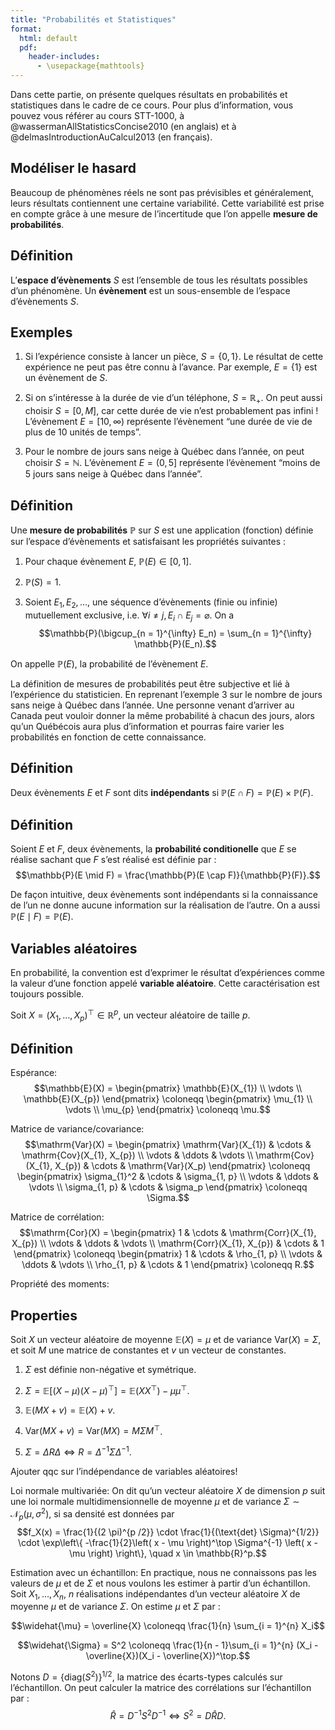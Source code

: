 ```yaml
--- 
title: "Probabilités et Statistiques"
format: 
  html: default
  pdf:
    header-includes:
      - \usepackage{mathtools} 
---
```


Dans cette partie, on présente quelques résultats en probabilités et statistiques dans le cadre de ce cours. Pour plus d'information, vous pouvez vous référer au cours STT-1000, à @wassermanAllStatisticsConcise2010 (en anglais) et à @delmasIntroductionAuCalcul2013 (en français).

## Modéliser le hasard 

Beaucoup de phénomènes réels ne sont pas prévisibles et généralement, leurs résultats contiennent une certaine variabilité. Cette variabilité est prise en compte grâce à une mesure de l'incertitude que l'on appelle **mesure de probabilités**. 

::: {.callout-warning icon=false}
## Définition

L'**espace d'évènements** $S$ est l'ensemble de tous les résultats possibles d'un phénomène. Un **évènement** est un sous-ensemble de l'espace d'évènements $S$.

:::

::: {.callout-note icon=false}
## Exemples

1. Si l'expérience consiste à lancer un pièce, $S = \{0, 1\}$. Le résultat de cette expérience ne peut pas être connu à l'avance. Par exemple, $E = \{1\}$ est un évènement de $S$. 

2. Si on s'intéresse à la durée de vie d'un téléphone, $S = \mathbb{R}_{+}$. On peut aussi choisir $S = [0, M]$, car cette durée de vie n'est probablement pas infini ! L'évènement $E = [10, \infty)$ représente l'évènement "une durée de vie de plus de 10 unités de temps".

3. Pour le nombre de jours sans neige à Québec dans l'année, on peut choisir $S = \mathbb{N}$. L'évènement $E = (0, 5]$ représente l'évènement "moins de 5 jours sans neige à Québec dans l'année". 

:::

::: {.callout-warning icon=false}
## Définition

Une **mesure de probabilités** $\mathbb{P}$ sur $S$ est une application (fonction) définie sur l'espace d'évènements et satisfaisant les propriétés suivantes :

1. Pour chaque évènement $E$, $\mathbb{P}(E) \in [0, 1]$. 

2. $\mathbb{P}(S) = 1$.

3. Soient $E_{1}, E_{2}, \dots$, une séquence d'évènements (finie ou infinie) mutuellement exclusive, i.e. $\forall i \neq j, E_{i} \cap E_{j} = \varnothing$. On a 
$$\mathbb{P}(\bigcup_{n = 1}^{\infty} E_n) = \sum_{n = 1}^{\infty} \mathbb{P}(E_n).$$

On appelle $\mathbb{P}(E)$, la probabilité de l'évènement $E$.

:::

La définition de mesures de probabilités peut être subjective et lié à l'expérience du statisticien. En reprenant l'exemple 3 sur le nombre de jours sans neige à Québec dans l'année. Une personne venant d'arriver au Canada peut vouloir donner la même probabilité à chacun des jours, alors qu'un Québécois aura plus d'information et pourras faire varier les probabilités en fonction de cette connaissance.

::: {.callout-warning icon=false}
## Définition

Deux évènements $E$ et $F$ sont dits **indépendants** si $\mathbb{P}(E \cap F) = \mathbb{P}(E) \times \mathbb{P}(F)$.

:::

::: {.callout-warning icon=false}
## Définition

Soient $E$ et $F$, deux évènements, la **probabilité conditionelle** que $E$ se réalise sachant que $F$ s'est réalisé est définie par :
$$\mathbb{P}(E \mid F) = \frac{\mathbb{P}(E \cap F)}{\mathbb{P}(F)}.$$

:::

De façon intuitive, deux évènements sont indépendants si la connaissance de l'un ne donne aucune information sur la réalisation de l'autre. On a aussi $\mathbb{P}(E \mid F) = \mathbb{P}(E)$.

## Variables aléatoires

En probabilité, la convention est d'exprimer le résultat d'expériences comme la valeur d'une fonction appelé **variable aléatoire**. Cette caractérisation est toujours possible.

Soit $X = (X_{1}, \dots, X_{p})^\top \in \mathbb{R}^p$, un vecteur aléatoire de taille $p$. 

::: {.callout-warning icon=false}
## Définition

Espérance: 
$$\mathbb{E}(X) = \begin{pmatrix}
  \mathbb{E}(X_{1}) \\
  \vdots \\
  \mathbb{E}(X_{p})
\end{pmatrix} \coloneqq \begin{pmatrix}
  \mu_{1} \\
  \vdots \\
  \mu_{p}
\end{pmatrix} \coloneqq \mu.$$

:::


Matrice de variance/covariance: 
$$\mathrm{Var}(X) = \begin{pmatrix}
  \mathrm{Var}(X_{1}) & \cdots & \mathrm{Cov}(X_{1}, X_{p}) \\
  \vdots & \ddots & \vdots \\
  \mathrm{Cov}(X_{1}, X_{p}) & \cdots & \mathrm{Var}(X_p)  
  \end{pmatrix} \coloneqq \begin{pmatrix}
  \sigma_{1}^2 & \cdots & \sigma_{1, p} \\
  \vdots & \ddots & \vdots \\
  \sigma_{1, p} & \cdots & \sigma_p   
\end{pmatrix} \coloneqq \Sigma.$$

Matrice de corrélation: 
$$\mathrm{Cor}(X) = \begin{pmatrix}
  1 & \cdots & \mathrm{Corr}(X_{1}, X_{p})  \\
  \vdots & \ddots & \vdots \\
  \mathrm{Corr}(X_{1}, X_{p}) & \cdots & 1
  \end{pmatrix} \coloneqq \begin{pmatrix}
  1 & \cdots & \rho_{1, p} \\
  \vdots & \ddots & \vdots \\
  \rho_{1, p} & \cdots & 1
\end{pmatrix} \coloneqq R.$$

Propriété des moments:

::: {.callout-important icon=false}
## Properties

Soit $X$ un vecteur aléatoire de moyenne $\mathbb{E}(X) = \mu$ et de variance $\mathrm{Var}(X) = \Sigma$, et soit $M$ une matrice de constantes et $v$ un vecteur de constantes.

1. $\Sigma$ est définie non-négative et symétrique.

2. $\Sigma = \mathbb{E}\left[ (X - \mu)(X - \mu)^\top \right] = \mathbb{E}(X X^\top) - \mu \mu^\top$.

3. $\mathbb{E}(MX + v) = \mathbb{E}(X) + v$.

4. $\mathrm{Var}(MX + v) = \mathrm{Var}(MX) = M \Sigma M^\top$.

5. $\Sigma = \Delta R \Delta \iff R = \Delta^{-1} \Sigma \Delta^{-1}$.

:::

Ajouter qqc sur l'indépendance de variables aléatoires!


Loi normale multivariée: 
On dit qu'un vecteur aléatoire $X$ de dimension $p$ suit une loi normale multidimensionnelle de moyenne $\mu$ et de variance $\Sigma \sim \mathcal{N}_{p}(\mu, \sigma^2)$, si sa densité est données par 
$$f_X(x) = \frac{1}{(2 \pi)^{p /2}} \cdot \frac{1}{(\text{det} \Sigma)^{1/2}} \cdot \exp\left\{ -\frac{1}{2}\left( x - \mu \right)^\top \Sigma^{-1} \left( x - \mu \right) \right\}, \quad x \in \mathbb{R}^p.$$

Estimation avec un échantillon: 
En practique, nous ne connaissons pas les valeurs de $\mu$ et de $\Sigma$ et nous voulons les estimer à partir d'un échantillon. Soit $X_{1}, \dots, X_{n}$, $n$ réalisations indépendantes d'un vecteur aléatoire $X$ de moyenne $\mu$ et de variance $\Sigma$. On estime $\mu$ et $\Sigma$ par : 


$$\widehat{\mu} = \overline{X} \coloneqq \frac{1}{n} \sum_{i = 1}^{n} X_i$$

$$\widehat{\Sigma} = S^2 \coloneqq \frac{1}{n - 1}\sum_{i = 1}^{n} (X_i - \overline{X})(X_i - \overline{X})^\top.$$

Notons $D = \{\text{diag}(S^2)\}^{1/2}$, la matrice des écarts-types calculés sur l'échantillon. On peut calculer la matrice des corrélations sur l'échantillon par : 
$$\widehat{R} = D^{-1} S^2 D^{-1} \iff S^2 = D \widehat{R} D.$$
